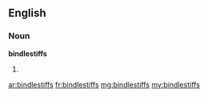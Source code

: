 ==English==

===Noun===
'''bindlestiffs'''

# {{plural of|bindlestiff}}

[[ar:bindlestiffs]]
[[fr:bindlestiffs]]
[[mg:bindlestiffs]]
[[my:bindlestiffs]]